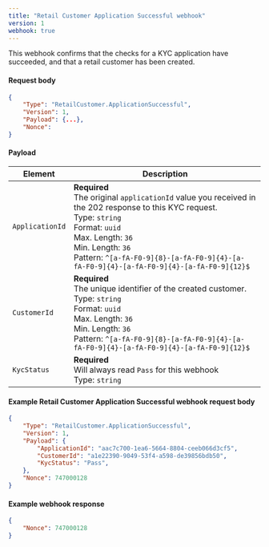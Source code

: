 ```yaml
---
title: "Retail Customer Application Successful webhook"
version: 1
webhook: true
---
```


This webhook confirms that the checks for a KYC application have succeeded, and that a retail customer has been created.

#### Request body

```json
{
    "Type": "RetailCustomer.ApplicationSuccessful",
    "Version": 1,
    "Payload": {...},
    "Nonce":
}
```

#### Payload

| Element         | Description                                                                                                                                                                                                                                                                                   |
| --------------- | --------------------------------------------------------------------------------------------------------------------------------------------------------------------------------------------------------------------------------------------------------------------------------------------- |
| `ApplicationId` | **Required**<br /> The original `applicationId` value you received in the 202 response to this KYC request. <br/>Type: `string`<br/>Format: `uuid`<br/>Max. Length: `36`<br/>Min. Length: `36`<br /> Pattern: `^[a-fA-F0-9]{8}-[a-fA-F0-9]{4}-[a-fA-F0-9]{4}-[a-fA-F0-9]{4}-[a-fA-F0-9]{12}$` |
| `CustomerId`    | **Required**<br /> The unique identifier of the created customer. <br/>Type: `string`<br/>Format: `uuid`<br/>Max. Length: `36`<br/>Min. Length: `36`<br /> Pattern: `^[a-fA-F0-9]{8}-[a-fA-F0-9]{4}-[a-fA-F0-9]{4}-[a-fA-F0-9]{4}-[a-fA-F0-9]{12}$`                                           |
| `KycStatus`     | **Required**<br /> Will always read `Pass` for this webhook <br/>Type: `string`                                                                                                                                                                                                               |


#### Example Retail Customer Application Successful webhook request body

```json
{
    "Type": "RetailCustomer.ApplicationSuccessful",
    "Version": 1,
    "Payload": {
        "ApplicationId": "aac7c700-1ea6-5664-8804-ceeb066d3cf5",
        "CustomerId": "a1e22390-9049-53f4-a598-de39856bdb50",
        "KycStatus": "Pass",
    },
    "Nonce": 747000128
}
```

#### Example webhook response
```json
{
    "Nonce": 747000128
}
```
